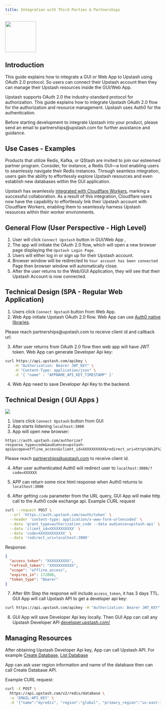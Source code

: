 ```yaml
---
title: Integration with Third Parties & Partnerships
---
```



<Frame>
  <img height="100" src="/img/integration/upstash-integration-diagram.png" />
</Frame>

## Introduction

This guide explains how to integrate a GUI or Web App to Upstash using OAuth 2.0 protocol.
So users can connect their Upstash account then they can manage their Upstash resources inside the GUI/Web App.

Upstash supports OAuth 2.0 the industry-standard protocol for authorization.
This guide explains how to integrate Upstash OAuth 2.0 flow for the
authorization and resource management. Upstash uses Auth0 for the
authentication.

<Info>
  Before starting development to integrate Upstash into your product, please
  send an email to partnerships@upstash.com for further assistance and guidance.
</Info>

## Use Cases - Examples

Products that utilize Redis, Kafka, or QStash are invited to join our esteemed partner program.
Consider, for instance, a Redis GUI—a tool enabling users to seamlessly navigate their Redis instances.
Through seamless integration, users gain the ability to effortlessly explore Upstash resources and even establish new databases within the GUI application.

Upstash has seamlessly [integrated with Cloudflare Workers](https://blog.cloudflare.com/cloudflare-workers-database-integration-with-upstash/), marking a successful collaboration.
As a result of this integration, Cloudflare users now have the capability to effortlessly link their Upstash account with Cloudflare Workers, enabling them to seamlessly harness Upstash resources within their worker environments.


## General Flow (User Perspective - High Level)

1. User will click `Connect Upstash` button in GUI/Web App ,
2. The app will initiate the OAuth 2.0 flow, which will open a new browser page
   displaying the `Upstash Login Page`.
3. Users will either log in or sign up for their Upstash account.
4. Browser window will be redirected to `Your account has been connected` Page
   then browser window will automatically close.
5. After the user returns to the Web/GUI Application, they will see that their
   Upstash Account is now connected.

## Technical Design (SPA - Regular Web Application)

1. Users click `Connect Upstash` button from Web App.
2. Web App initiate Upstash OAuth 2.0 flow. Web App can use
   [Auth0 native libraries](https://auth0.com/docs/libraries).

<Note>
  Please reach partnerships@upstash.com to receive client id and callback url.
</Note>

3. After user returns from OAuth 2.0 flow then web app will have JWT token. Web
   App can generate Developer Api key:

```bash
curl https://api.upstash.com/apikey \
    -H "Authorization: Bearer JWT_KEY" \
    -H "Content-Type: application/json" \
    -d '{ "name" : "APPNAME_API_KEY_TIMESTAMP" }'
```

4. Web App need to save Developer Api Key to the backend.

## Technical Design ( GUI Apps )

<Frame>
  <img src="/img/integration/oauth2-integration.jpg" />
</Frame>

1. Users click `Connect Upstash` button from GUI
2. App starts listening `localhost:3000`
3. App will open new browser:

```
https://auth.upstash.com/authorize?response_type=code&audience=upstash-api&scope=offline_access&client_id=XXXXXXXXXX&redirect_uri=http%3A%2F%2Flocalhost:3000
```

<Note>Please reach partnerships@upstash.com to receive client id.</Note>

4. After user authenticated Auth0 will redirect user to
   `localhost:3000/?code=XXXXXX`
5. APP can return some nice html response when Auth0 returns to `localhost:3000`

6. After getting `code` parameter from the URL query, GUI App will make http
   call to the Auth0 code exchange api. Example CURL request

```bash
curl --request POST \
  --url 'https://auth.upstash.com/oauth/token' \
  --header 'content-type: application/x-www-form-urlencoded' \
  --data 'grant_type=authorization_code --data audience=upstash-api' \
  --data 'client_id=XXXXXXXXXXX' \
  --data 'code=XXXXXXXXXXXX' \
  --data 'redirect_uri=localhost:3000'
```

Response:

```json
{
  "access_token": "XXXXXXXXXX",
  "refresh_token": "XXXXXXXXXXX",
  "scope": "offline_access",
  "expires_in": 172800,
  "token_type": "Bearer"
}
```

7. After 6th Step the response will include `access_token`, it has 3 days TTL.
   GUI App will call Upstash API to get a developer api key:

```bash
curl https://api.upstash.com/apikey -H "Authorization: Bearer JWT_KEY" -d '{ "name" : "APPNAME_API_KEY_TIMESTAMP" }'
```

8. GUI App will save Developer Api key locally. Then GUI App can call any
   Upstash Developer API [developer.upstash.com/](http://developer.upstash.com/)

## Managing Resources

After obtaining Upstash Developer Api key, App can call Upstash API. For example
[Create Database](https://developer.upstash.com/#create-database-global),
[List Database](https://developer.upstash.com/#list-databases)

App can ask user region information and name of the database then can call
Create Database API.

Example CURL request:

```bash
curl -X POST \
  https://api.upstash.com/v2/redis/database \
  -u 'EMAIL:API_KEY' \
  -d '{"name":"myredis", "region":"global", "primary_region":"us-east-1", "read_regions":["us-west-1","us-west-2"], "tls": true}'
```
